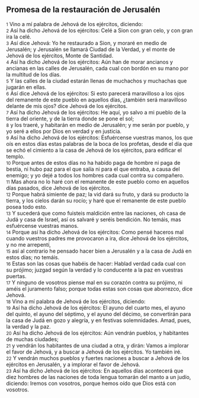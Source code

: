 == Promesa de la restauración de Jerusalén ==

{{anchor|1}} <small>1</small> Vino a mí palabra de Jehová de los ejércitos, diciendo:<br>
{{anchor|2}} <small>2</small> Así ha dicho Jehová de los ejércitos: Celé a Sion con gran celo, y con gran ira la celé.<br>
{{anchor|3}} <small>3</small> Así dice Jehová: Yo he restaurado a Sion, y moraré en medio de Jerusalén; y Jerusalén se llamará Ciudad de la Verdad, y el monte de Jehová de los ejércitos, Monte de Santidad.<br>
{{anchor|4}} <small>4</small> Así ha dicho Jehová de los ejércitos: Aún han de morar ancianos y ancianas en las calles de Jerusalén, cada cual con bordón en su mano por la multitud de los días.<br>
{{anchor|5}} <small>5</small> Y las calles de la ciudad estarán llenas de muchachos y muchachas que jugarán en ellas.<br>
{{anchor|6}} <small>6</small> Así dice Jehová de los ejércitos: Si esto parecerá maravilloso a los ojos del remanente de este pueblo en aquellos días, ¿también será maravilloso delante de mis ojos? dice Jehová de los ejércitos.<br>
{{anchor|7}} <small>7</small> Así ha dicho Jehová de los ejércitos: He aquí, yo salvo a mi pueblo de la tierra del oriente, y de la tierra donde se pone el sol;<br>
{{anchor|8}} <small>8</small> y los traeré, y habitarán en medio de Jerusalén; y me serán por pueblo, y yo seré a ellos por Dios en verdad y en justicia.<br>
{{anchor|9}} <small>9</small> Así ha dicho Jehová de los ejércitos: Esfuércense vuestras manos, los que oís en estos días estas palabras de la boca de los profetas, desde el día que se echó el cimiento a la casa de Jehová de los ejércitos, para edificar el templo.<br>
{{anchor|10}} <small>10</small> Porque antes de estos días no ha habido paga de hombre ni paga de bestia, ni hubo paz para el que salía ni para el que entraba, a causa del enemigo; y yo dejé a todos los hombres cada cual contra su compañero.<br>
{{anchor|11}} <small>11</small> Mas ahora no lo haré con el remanente de este pueblo como en aquellos días pasados, dice Jehová de los ejércitos.<br>
{{anchor|12}} <small>12</small> Porque habrá simiente de paz; la vid dará su fruto, y dará su producto la tierra, y los cielos darán su rocío; y haré que el remanente de este pueblo posea todo esto.<br>
{{anchor|13}} <small>13</small> Y sucederá que como fuisteis maldición entre las naciones, oh casa de Judá y casa de Israel, así os salvaré y seréis bendición. No temáis, mas esfuércense vuestras manos.<br>
{{anchor|14}} <small>14</small> Porque así ha dicho Jehová de los ejércitos: Como pensé haceros mal cuando vuestros padres me provocaron a ira, dice Jehová de los ejércitos, y no me arrepentí,<br>
{{anchor|15}} <small>15</small> así al contrario he pensado hacer bien a Jerusalén y a la casa de Judá en estos días; no temáis.<br>
{{anchor|16}} <small>16</small> Estas son las cosas que habéis de hacer: Hablad verdad cada cual con su prójimo; juzgad según la verdad y lo conducente a la paz en vuestras puertas.<br>
{{anchor|17}} <small>17</small> Y ninguno de vosotros piense mal en su corazón contra su prójimo, ni améis el juramento falso; porque todas estas son cosas que aborrezco, dice Jehová.<br>
{{anchor|18}} <small>18</small> Vino a mí palabra de Jehová de los ejércitos, diciendo:<br>
{{anchor|19}} <small>19</small> Así ha dicho Jehová de los ejércitos: El ayuno del cuarto mes, el ayuno del quinto, el ayuno del séptimo, y el ayuno del décimo, se convertirán para la casa de Judá en gozo y alegría, y en festivas solemnidades. Amad, pues, la verdad y la paz.<br>
{{anchor|20}} <small>20</small> Así ha dicho Jehová de los ejércitos: Aún vendrán pueblos, y habitantes de muchas ciudades;<br>
{{anchor|21}} <small>21</small> y vendrán los habitantes de una ciudad a otra, y dirán: Vamos a implorar el favor de Jehová, y a buscar a Jehová de los ejércitos. Yo también iré.<br>
{{anchor|22}} <small>22</small> Y vendrán muchos pueblos y fuertes naciones a buscar a Jehová de los ejércitos en Jerusalén, y a implorar el favor de Jehová.<br>
{{anchor|23}} <small>23</small> Así ha dicho Jehová de los ejércitos: En aquellos días acontecerá que diez hombres de las naciones de toda lengua tomarán del manto a un judío, diciendo: Iremos con vosotros, porque hemos oído que Dios está con vosotros.<br>
